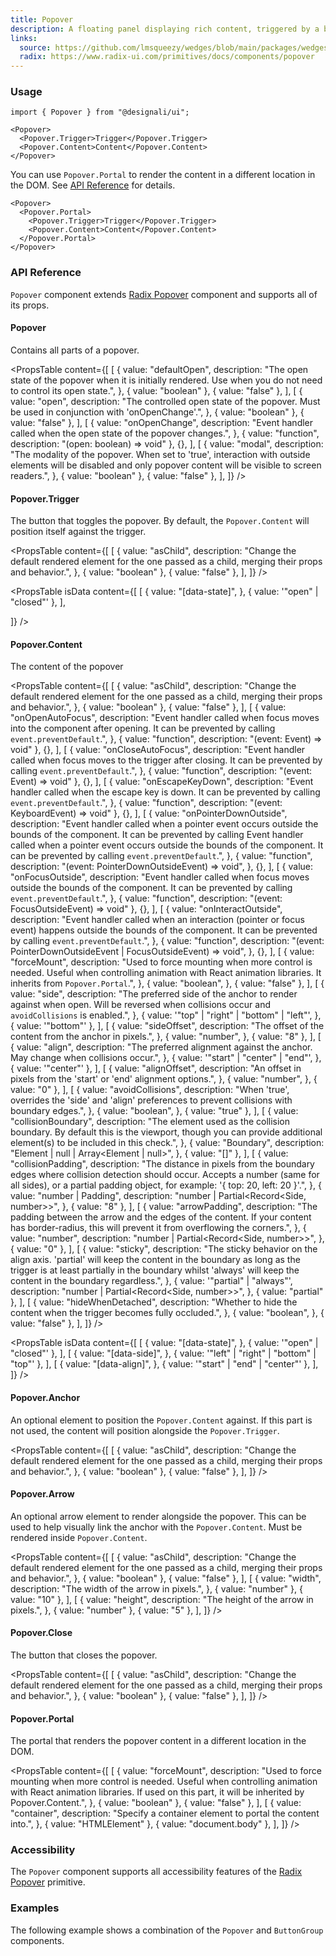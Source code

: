 ```yaml
---
title: Popover
description: A floating panel displaying rich content, triggered by a button.
links:
  source: https://github.com/lmsqueezy/wedges/blob/main/packages/wedges/src/components/Popover/Popover.tsx
  radix: https://www.radix-ui.com/primitives/docs/components/popover
---
```


<PreviewComponent name="popover/preview" />

### Usage

```tsx
import { Popover } from "@designali/ui";
```

```tsx showLineNumbers
<Popover>
  <Popover.Trigger>Trigger</Popover.Trigger>
  <Popover.Content>Content</Popover.Content>
</Popover>
```

You can use `Popover.Portal` to render the content in a different location in
the DOM. See <a href="#api-reference">API Reference</a> for details.

```tsx showLineNumbers
<Popover>
  <Popover.Portal>
    <Popover.Trigger>Trigger</Popover.Trigger>
    <Popover.Content>Content</Popover.Content>
  </Popover.Portal>
</Popover>
```

### API Reference

`Popover` component extends
<a href="https://www.radix-ui.com/docs/primitives/components/popover" target="_blank" rel='nofollow noreferrer'>Radix
Popover</a> component and supports all of its props.

#### Popover

Contains all parts of a popover.

<PropsTable
  content={[
    [
      {
        value: "defaultOpen",
        description:
          "The open state of the popover when it is initially rendered. Use when you do not need to control its open state.",
      },
      { value: "boolean" },
      { value: "false" },
    ],
    [
      {
        value: "open",
        description:
          "The controlled open state of the popover. Must be used in conjunction with 'onOpenChange'.",
      },
      { value: "boolean" },
      { value: "false" },
    ],
    [
      {
        value: "onOpenChange",
        description:
          "Event handler called when the open state of the popover changes.",
      },
      { value: "function", description: "(open: boolean) => void" },
      {},
    ],
    [
      {
        value: "modal",
        description:
          "The modality of the popover. When set to 'true', interaction with outside elements will be disabled and only popover content will be visible to screen readers.",
      },
      { value: "boolean" },
      { value: "false" },
    ],
  ]}
/>

#### Popover.Trigger

The button that toggles the popover. By default, the `Popover.Content` will
position itself against the trigger.

<PropsTable
  content={[
    [
      {
        value: "asChild",
        description:
          "Change the default rendered element for the one passed as a child, merging their props and behavior.",
      },
      { value: "boolean" },
      { value: "false" },
    ],
  ]}
/>

<PropsTable
  isData
  content={[
    [
      {
        value: "[data-state]",
      },
      { value: '"open" | "closed"' },
    ],

]} />

#### Popover.Content

The content of the popover

<PropsTable
  content={[
    [
      {
        value: "asChild",
        description:
          "Change the default rendered element for the one passed as a child, merging their props and behavior.",
      },
      { value: "boolean" },
      { value: "false" },
    ],
    [
      {
        value: "onOpenAutoFocus",
        description:
          "Event handler called when focus moves into the component after opening. It can be prevented by calling `event.preventDefault`.",
      },
      { value: "function", description: "(event: Event) => void" },
      {},
    ],
    [
      {
        value: "onCloseAutoFocus",
        description:
          "Event handler called when focus moves to the trigger after closing. It can be prevented by calling `event.preventDefault`.",
      },
      { value: "function", description: "(event: Event) => void" },
      {},
    ],
    [
      {
        value: "onEscapeKeyDown",
        description:
          "Event handler called when the escape key is down. It can be prevented by calling `event.preventDefault`.",
      },
      { value: "function", description: "(event: KeyboardEvent) => void" },
      {},
    ],
    [
      {
        value: "onPointerDownOutside",
        description:
          "Event handler called when a pointer event occurs outside the bounds of the component. It can be prevented by calling Event handler called when a pointer event occurs outside the bounds of the component. It can be prevented by calling `event.preventDefault`.",
      },
      {
        value: "function",
        description: "(event: PointerDownOutsideEvent) => void",
      },
      {},
    ],
    [
      {
        value: "onFocusOutside",
        description:
          "Event handler called when focus moves outside the bounds of the component. It can be prevented by calling `event.preventDefault`.",
      },
      { value: "function", description: "(event: FocusOutsideEvent) => void" },
      {},
    ],
    [
      {
        value: "onInteractOutside",
        description:
          "Event handler called when an interaction (pointer or focus event) happens outside the bounds of the component. It can be prevented by calling `event.preventDefault`.",
      },
      {
        value: "function",
        description:
          "(event: PointerDownOutsideEvent | FocusOutsideEvent) => void",
      },
      {},
    ],
    [
      {
        value: "forceMount",
        description:
          "Used to force mounting when more control is needed. Useful when controlling animation with React animation libraries. It inherits from `Popover.Portal`.",
      },
      {
        value: "boolean",
      },
      { value: "false" },
    ],
    [
      {
        value: "side",
        description:
          "The preferred side of the anchor to render against when open. Will be reversed when collisions occur and `avoidCollisions` is enabled.",
      },
      {
        value: '"top" | "right" | "bottom" | "left"',
      },
      { value: '"bottom"' },
    ],
    [
      {
        value: "sideOffset",
        description: "The offset of the content from the anchor in pixels.",
      },
      {
        value: "number",
      },
      { value: "8" },
    ],
    [
      {
        value: "align",
        description:
          "The preferred alignment against the anchor. May change when collisions occur.",
      },
      {
        value: '"start" | "center" | "end"',
      },
      { value: '"center"' },
    ],
    [
      {
        value: "alignOffset",
        description:
          "An offset in pixels from the 'start' or 'end' alignment options.",
      },
      {
        value: "number",
      },
      { value: "0" },
    ],
    [
      {
        value: "avoidCollisions",
        description:
          "When 'true', overrides the 'side' and 'align' preferences to prevent collisions with boundary edges.",
      },
      {
        value: "boolean",
      },
      { value: "true" },
    ],
    [
      {
        value: "collisionBoundary",
        description:
          "The element used as the collision boundary. By default this is the viewport, though you can provide additional element(s) to be included in this check.",
      },
      {
        value: "Boundary",
        description: "Element | null | Array<Element | null>",
      },
      { value: "[]" },
    ],
    [
      {
        value: "collisionPadding",
        description:
          "The distance in pixels from the boundary edges where collision detection should occur. Accepts a number (same for all sides), or a partial padding object, for example: '{ top: 20, left: 20 }'.",
      },
      {
        value: "number | Padding",
        description: "number | Partial<Record<Side, number>>",
      },
      { value: "8" },
    ],
    [
      {
        value: "arrowPadding",
        description:
          "The padding between the arrow and the edges of the content. If your content has border-radius, this will prevent it from overflowing the corners.",
      },
      {
        value: "number",
        description: "number | Partial<Record<Side, number>>",
      },
      { value: "0" },
    ],
    [
      {
        value: "sticky",
        description:
          "The sticky behavior on the align axis. 'partial' will keep the content in the boundary as long as the trigger is at least partially in the boundary whilst 'always' will keep the content in the boundary regardless.",
      },
      {
        value: '"partial" | "always"',
        description: "number | Partial<Record<Side, number>>",
      },
      { value: "partial" },
    ],
    [
      {
        value: "hideWhenDetached",
        description:
          "Whether to hide the content when the trigger becomes fully occluded.",
      },
      {
        value: "boolean",
      },
      { value: "false" },
    ],
  ]}
/>

<PropsTable
  isData
  content={[
    [
      {
        value: "[data-state]",
      },
      { value: '"open" | "closed"' },
    ],
    [
      {
        value: "[data-side]",
      },
      { value: '"left" | "right" | "bottom" | "top"' },
    ],
    [
      {
        value: "[data-align]",
      },
      { value: '"start" | "end" | "center"' },
    ],
  ]}
/>

#### Popover.Anchor

An optional element to position the `Popover.Content` against. If this part is
not used, the content will position alongside the `Popover.Trigger`.

<PropsTable
  content={[
    [
      {
        value: "asChild",
        description:
          "Change the default rendered element for the one passed as a child, merging their props and behavior.",
      },
      { value: "boolean" },
      { value: "false" },
    ],
  ]}
/>

#### Popover.Arrow

An optional arrow element to render alongside the popover. This can be used to
help visually link the anchor with the `Popover.Content`. Must be rendered
inside `Popover.Content`.

<PropsTable
  content={[
    [
      {
        value: "asChild",
        description:
          "Change the default rendered element for the one passed as a child, merging their props and behavior.",
      },
      { value: "boolean" },
      { value: "false" },
    ],
    [
      {
        value: "width",
        description: "The width of the arrow in pixels.",
      },
      { value: "number" },
      { value: "10" },
    ],
    [
      {
        value: "height",
        description: "The height of the arrow in pixels.",
      },
      { value: "number" },
      { value: "5" },
    ],
  ]}
/>

#### Popover.Close

The button that closes the popover.

<PropsTable
  content={[
    [
      {
        value: "asChild",
        description:
          "Change the default rendered element for the one passed as a child, merging their props and behavior.",
      },
      { value: "boolean" },
      { value: "false" },
    ],
  ]}
/>

#### Popover.Portal

The portal that renders the popover content in a different location in the DOM.

<PropsTable
  content={[
    [
      {
        value: "forceMount",
        description:
          "Used to force mounting when more control is needed. Useful when controlling animation with React animation libraries. If used on this part, it will be inherited by Popover.Content.",
      },
      { value: "boolean" },
      { value: "false" },
    ],
    [
      {
        value: "container",
        description: "Specify a container element to portal the content into.",
      },
      { value: "HTMLElement" },
      { value: "document.body" },
    ],
  ]}
/>

### Accessibility

The `Popover` component supports all accessibility features of the
<a href="https://www.radix-ui.com/primitives/docs/components/popover#accessibility" target="_blank" rel="nofollow noreferrer">Radix
Popover</a> primitive.

### Examples

The following example shows a combination of the `Popover` and `ButtonGroup`
components.

<PreviewComponent name="popover/example-1" />

